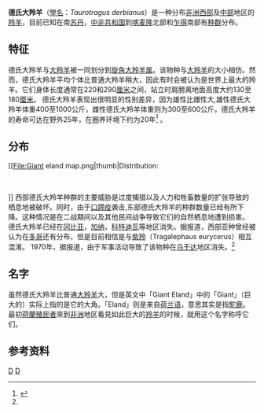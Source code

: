 {{Speciesbox
| taxon = Taurotragus derbianus
| binomial_authority = J. E. Gray, 1847
| status = VU
| status_system = iucn3.1
| status_ref =<ref name=iucn>{{IUCN|version=2017.2|assessors=IUCN SSC Antelope Specialist Group|year=2017|id=44172|title=Tragelaphus derbianus|downloaded=2018.08.04}}</ref>
| image = Houston Giant Eland.jpg
}}
'''德氏大羚羊'''（[[學名|學名]]：''Taurotragus derbianus''）是一种分布[[非洲|非洲]][[西部|西部]]及[[中部|中部]]地区的[[羚羊|羚羊]]，目前已知在南[[苏丹|苏丹]]，[[中非共和国|中非共和国]]到[[喀麦隆|喀麦隆]]北部和[[乍得|乍得]]南部有[[种群|种群]]分布。

==特征==
德氏大羚羊与[[大羚羊|大羚羊]]被一同划分到[[旋角大羚羊属|旋角大羚羊属]]。该物种与[[大羚羊|大羚羊]]的大小相仿。然而，德氏大羚羊平均个体比普通大羚羊稍大，因此有时会被认为是世界上最大的羚羊。它们身体长度通常在220和290[[厘米|厘米]]之间，站立时肩膀离地面高度大约130至180[[厘米|厘米]]。
德氏大羚羊表现出很明显的性别差异，因为雄性比雌性大,雄性德氏大羚羊体重400至1000公斤，雌性德氏大羚羊体重则为300至600公斤。德氏大羚羊的寿命可达在野外25年，在圈养环境下约为20年<ref>{{cite book|last=Carwardine|first=Mark|title=Animal Records|url=https://archive.org/details/animalrecords0000carw|year=2008|publisher=Sterling|isbn=1-4027-5623-2|page=[https://archive.org/details/animalrecords0000carw/page/8 8]|chapter=Artiodactyl}}</ref> 。

==分布==
[[File:Giant eland map.png|thumb|Distribution:
<div style="text-align:left; ">{{Legend2|#860111|西部亚种|border=1px solid #aaa}}<br> {{Legend2|#808000|东部亚种|border=1px solid #aaa}} </div>]]
西部德氏大羚羊种群的主要威胁是过度捕猎以及人力和牲畜数量的扩张导致的栖息地被破坏。同时，由于[[口蹄疫|口蹄疫]]袭击,东部德氏大羚羊的种群数量已经有所下降。这种情况是在二战期间以及其他民间战争导致它们的自然栖息地遭到损害。
德氏大羚羊已经在[[冈比亚|冈比亚]]，[[加纳|加纳]]，[[科特迪瓦|科特迪瓦]]等地区消失。据报道，西部亚种曾经被认为在[[多哥|多哥]]还有分布，但是目前相信是与[[紫羚|紫羚]]（Tragalephaus eurycerus）相互混淆。 1970年，据报道，由于军事活动导致了该物种在[[乌干达|乌干达]]地区消失。<ref name=iucn></ref>
==名字==
虽然德氏大羚羊比普通[[大羚羊|大羚羊]]大，但是英文中「Giant Eland」中的「Giant」（巨大的）实际上指的是它的大角。「Eland」则是来自[[荷兰语|荷兰语]]，意思其实是指[[駝鹿|駝鹿]]。最初[[荷蘭|荷蘭]][[殖民者|殖民者]]來到[[非洲|非洲]]地区看見如此巨大的[[羚羊|羚羊]]的时候，就用这个名字称呼它们。
==参考资料==
{{reflist}}
{{Taxonbar}}
[[Category:1847年描述的动物|D]]
[[Category:_巨羚属|D]]